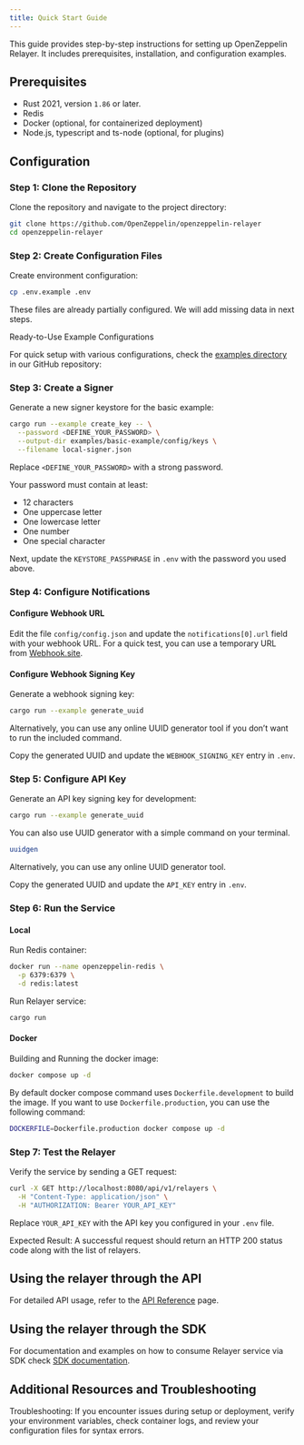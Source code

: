 ```yaml
---
title: Quick Start Guide
---
```


This guide provides step-by-step instructions for setting up OpenZeppelin Relayer. It includes prerequisites, installation, and configuration examples.

## Prerequisites

* Rust 2021, version `1.86` or later.
* Redis
* Docker (optional, for containerized deployment)
* Node.js, typescript and ts-node (optional, for plugins)

## Configuration

### Step 1: Clone the Repository

Clone the repository and navigate to the project directory:

```bash
git clone https://github.com/OpenZeppelin/openzeppelin-relayer
cd openzeppelin-relayer
```

### Step 2: Create Configuration Files

Create environment configuration:

```bash
cp .env.example .env
```

These files are already partially configured. We will add missing data in next steps.

Ready-to-Use Example Configurations

For quick setup with various configurations, check the [examples directory](https://github.com/OpenZeppelin/openzeppelin-relayer/tree/main/examples) in our GitHub repository:

### Step 3: Create a Signer

Generate a new signer keystore for the basic example:

```bash
cargo run --example create_key -- \
  --password <DEFINE_YOUR_PASSWORD> \
  --output-dir examples/basic-example/config/keys \
  --filename local-signer.json
```
Replace `<DEFINE_YOUR_PASSWORD>` with a strong password.

<Callout type='warn'>


Your password must contain at least:

* 12 characters
* One uppercase letter
* One lowercase letter
* One number
* One special character

</Callout>

Next, update the `KEYSTORE_PASSPHRASE` in `.env` with the password you used above.

### Step 4: Configure Notifications

#### Configure Webhook URL

Edit the file `config/config.json` and update the `notifications[0].url` field with your webhook URL. For a quick test, you can use a temporary URL from [Webhook.site](https://webhook.site).

#### Configure Webhook Signing Key

Generate a webhook signing key:

```bash
cargo run --example generate_uuid
```



Alternatively, you can use any online UUID generator tool if you don’t want to run the included command.


Copy the generated UUID and update the `WEBHOOK_SIGNING_KEY` entry in `.env`.

### Step 5: Configure API Key

Generate an API key signing key for development:

```bash
cargo run --example generate_uuid
```



You can also use UUID generator with a simple command on your terminal.

```bash
uuidgen
```

Alternatively, you can use any online UUID generator tool.


Copy the generated UUID and update the `API_KEY` entry in `.env`.

### Step 6: Run the Service

#### Local

Run Redis container:

```sh
docker run --name openzeppelin-redis \
  -p 6379:6379 \
  -d redis:latest
```

Run Relayer service:

```bash
cargo run
```

#### Docker

Building and Running the docker image:

```bash
docker compose up -d
```

By default docker compose command uses `Dockerfile.development` to build the image. If you want to use `Dockerfile.production`, you can use the following command:

```bash
DOCKERFILE=Dockerfile.production docker compose up -d
```

### Step 7: Test the Relayer

Verify the service by sending a GET request:

```bash
curl -X GET http://localhost:8080/api/v1/relayers \
  -H "Content-Type: application/json" \
  -H "AUTHORIZATION: Bearer YOUR_API_KEY"
```
Replace `YOUR_API_KEY` with the API key you configured in your `.env` file.

Expected Result: A successful request should return an HTTP 200 status code along with the list of relayers.

## Using the relayer through the API

For detailed API usage, refer to the [API Reference](./api) page.

## Using the relayer through the SDK

For documentation and examples on how to consume Relayer service via SDK check [SDK documentation](https://github.com/OpenZeppelin/openzeppelin-relayer-sdk).

## Additional Resources and Troubleshooting

Troubleshooting: If you encounter issues during setup or deployment, verify your environment variables, check container logs, and review your configuration files for syntax errors.
